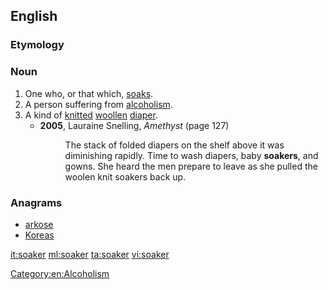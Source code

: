 ==English==

===Etymology===
{{suffix|soak|er}}

===Noun===
{{en-noun}}

# One who, or that which, [[soak]]s.
# A person suffering from [[alcoholism]].
# A kind of [[knit]]ted [[woollen]] [[diaper]].
#* '''2005''', Lauraine Snelling, ''Amethyst'' (page 127)
#*: The stack of folded diapers on the shelf above it was diminishing rapidly. Time to wash diapers, baby '''soakers''', and gowns. She heard the men prepare to leave as she pulled the woolen knit soakers back up.

[[Category:en:Alcoholism]]

===Anagrams===
* [[arkose#English|arkose]]
* [[Koreas#English|Koreas]]

[[it:soaker]]
[[ml:soaker]]
[[ta:soaker]]
[[vi:soaker]]